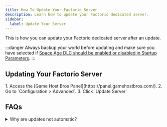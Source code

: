 ```yaml
---
title: How To Update Your Factorio Server
description: Learn how to update your Factorio dedicated server.
sidebar:
  label: Update Your Server
---
```


This is how you can update your Factorio dedicated server after an update.

:::danger
Always backup your world before updating and make sure you have selected if [Space Age DLC should be enabled or disabled in Startup Parameters](/games/factorio/enable-space-age/). 
:::

## Updating Your Factorio Server

<Steps>
1. Access the [Game Host Bros Panel](https://panel.gamehostbros.com/).
2. Go to `Configuration > Advanced`.
3. Click `Update Server`
</Steps>

## FAQs
<details>
<summary>Why are updates not automatic?</summary>

We prioritize the stability of your factory by giving you full control over updates. Factorio worlds and mods can be sensitive to version changes, especially with large or complex builds. By letting you manage updates manually, we ensure that:

- Your megabase remains stable and functional without recipe breaking changes
- Mod compatibility isn't unexpectedly broken
- You can test updates in a controlled environment first
- Your automation systems continue running smoothly

This approach prevents any unwanted surprises that could impact hours of careful planning and construction.
</details>